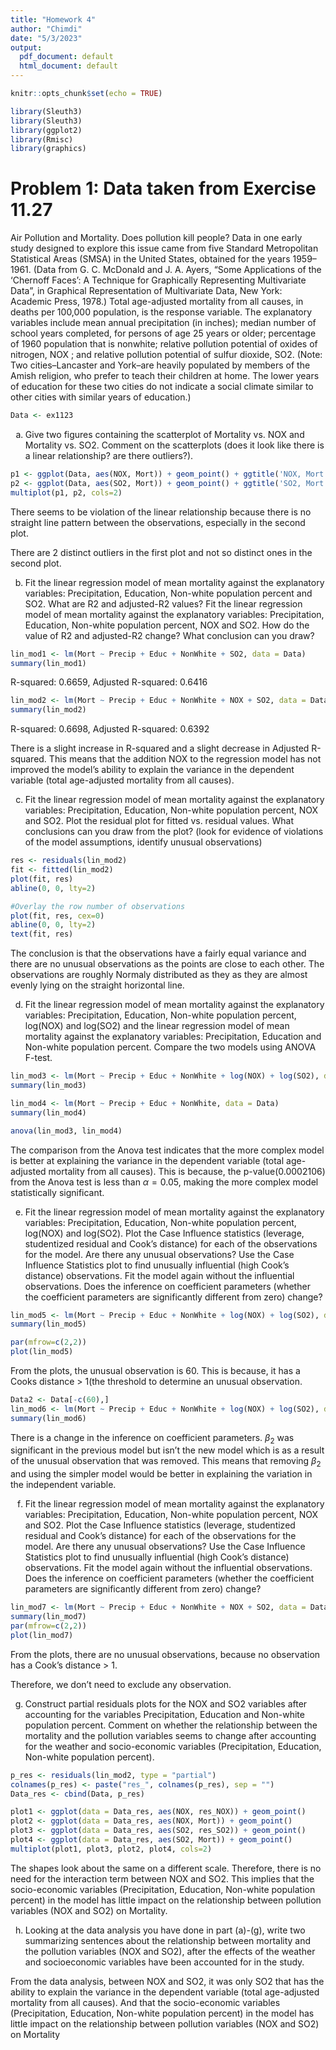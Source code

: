 ```yaml
---
title: "Homework 4"
author: "Chimdi"
date: "5/3/2023"
output:
  pdf_document: default
  html_document: default
---
```


```r
knitr::opts_chunk$set(echo = TRUE)
```

```r
library(Sleuth3)
library(Sleuth3)
library(ggplot2)
library(Rmisc)
library(graphics)
```


# Problem 1: Data taken from Exercise 11.27
Air Pollution and Mortality. Does pollution kill people? Data in one early study designed to explore this issue came from five Standard Metropolitan Statistical Areas (SMSA) in the United States, obtained for the years 1959–1961. (Data from G. C. McDonald and J. A. Ayers, “Some Applications of the ‘Chernoff Faces’: A Technique for Graphically Representing Multivariate Data”, in Graphical Representation of Multivariate Data, New York: Academic Press, 1978.) Total age-adjusted mortality from all causes, in deaths per 100,000 population, is the response variable. The explanatory variables include mean annual precipitation (in inches); median number of school years completed, for persons of age 25 years or older; percentage of 1960 population that is nonwhite; relative pollution potential of oxides of nitrogen, NOX ; and relative pollution potential of sulfur dioxide, SO2. (Note: Two cities–Lancaster and York–are heavily populated by members of the Amish religion, who prefer to teach their children at home. The lower years of education for these two cities do not indicate a social climate similar to other cities with similar years of education.)

```r
Data <- ex1123
```

(a) Give two figures containing the scatterplot of Mortality vs. NOX and Mortality vs. SO2. Comment on the scatterplots (does it look like there is a linear relationship? are there outliers?).

```r
p1 <- ggplot(Data, aes(NOX, Mort)) + geom_point() + ggtitle('NOX, Mort')
p2 <- ggplot(Data, aes(SO2, Mort)) + geom_point() + ggtitle('SO2, Mort')
multiplot(p1, p2, cols=2)
```
There seems to be violation of the linear relationship because there is no straight line pattern between the observations, especially in the second plot.

There are 2 distinct outliers in the first plot and not so distinct ones in the second plot.

b) Fit the linear regression model of mean mortality against the explanatory variables: Precipitation, Education, Non-white population percent and SO2. What are R2 and adjusted-R2 values?
Fit the linear regression model of mean mortality against the explanatory variables: Precipitation, Education, Non-white population percent, NOX and SO2. How do the value of R2 and adjusted-R2 change? What conclusion can you draw?

```r
lin_mod1 <- lm(Mort ~ Precip + Educ + NonWhite + SO2, data = Data)
summary(lin_mod1)
```
R-squared:  0.6659,	Adjusted R-squared:  0.6416

```r
lin_mod2 <- lm(Mort ~ Precip + Educ + NonWhite + NOX + SO2, data = Data)
summary(lin_mod2)
```
R-squared:  0.6698,	Adjusted R-squared:  0.6392 

There is a slight increase in R-squared and a slight decrease in Adjusted R-squared. This means that the addition NOX to the regression model has not improved the model's ability to explain the variance in the dependent variable (total age-adjusted mortality from all causes).

(c) Fit the linear regression model of mean mortality against the explanatory variables: Precipitation, Education, Non-white population percent, NOX and SO2. Plot the residual plot for fitted vs. residual values. What conclusions can you draw from the plot? (look for evidence of violations of the model assumptions, identify unusual observations)
```r
res <- residuals(lin_mod2)
fit <- fitted(lin_mod2)
plot(fit, res)
abline(0, 0, lty=2)

#Overlay the row number of observations
plot(fit, res, cex=0)
abline(0, 0, lty=2)
text(fit, res)
```
The conclusion is that the observations have a fairly equal variance and there are no unusual observations as the points are close to each other.
The observations are roughly Normaly distributed as they as they are almost evenly lying on the straight horizontal line.

(d) Fit the linear regression model of mean mortality against the explanatory variables: Precipitation, Education, Non-white population percent, log(NOX) and log(SO2) and the linear regression model of mean mortality against the explanatory variables: Precipitation, Education and Non-white population percent. Compare the two models using ANOVA F-test.

```r
lin_mod3 <- lm(Mort ~ Precip + Educ + NonWhite + log(NOX) + log(SO2), data = Data)
summary(lin_mod3)
```
```r
lin_mod4 <- lm(Mort ~ Precip + Educ + NonWhite, data = Data)
summary(lin_mod4)
```

```r
anova(lin_mod3, lin_mod4)
```

The comparison from the Anova test indicates that the more complex model is better at explaining the variance in the dependent variable (total age-adjusted mortality from all causes).
This is because, the p-value(0.0002106) from the Anova test is less than $\alpha = 0.05$, making the more complex model statistically significant.


(e) Fit the linear regression model of mean mortality against the explanatory variables: Precipitation, Education, Non-white population percent, log(NOX) and log(SO2). Plot the Case Influence statistics (leverage, studentized residual and Cook’s distance) for each of the observations for the model. Are there any unusual observations?
Use the Case Influence Statistics plot to find unusually influential (high Cook’s distance) observations. Fit the model again without the influential observations. Does the inference on coefficient parameters (whether the coefficient parameters are significantly different from zero) change?

```r
lin_mod5 <- lm(Mort ~ Precip + Educ + NonWhite + log(NOX) + log(SO2), data = Data)
summary(lin_mod5)
```

```r
par(mfrow=c(2,2))
plot(lin_mod5) 
```
From the plots, the unusual observation is 60. This is because, it has a Cooks distance > 1(the threshold to determine an unusual observation.

```r
Data2 <- Data[-c(60),]
lin_mod6 <- lm(Mort ~ Precip + Educ + NonWhite + log(NOX) + log(SO2), data = Data2)
summary(lin_mod6)
```

There is a change in the inference on coefficient parameters. $\beta_2$ was significant in the previous model but isn't the new model which is as a result of the unusual observation that was removed. This means that removing $\beta_2$ and using the simpler model would be better in explaining the variation in the independent variable.

(f) Fit the linear regression model of mean mortality against the explanatory variables: Precipitation, Education, Non-white population percent, NOX and SO2. Plot the Case Influence statistics (leverage, studentized residual and Cook’s distance) for each of the observations for the model. Are there any unusual observations?
Use the Case Influence Statistics plot to find unusually influential (high Cook’s distance) observations. Fit the model again without the influential observations. Does the inference on coefficient parameters (whether the coefficient parameters are significantly different from zero) change?
```r
lin_mod7 <- lm(Mort ~ Precip + Educ + NonWhite + NOX + SO2, data = Data)
summary(lin_mod7)
par(mfrow=c(2,2))
plot(lin_mod7)
```
From the plots, there are no unusual observations, because no observation has a Cook's distance > 1.

Therefore, we don't need to exclude any observation.

(g) Construct partial residuals plots for the NOX and SO2 variables after accounting for the variables Precipitation, Education and Non-white population percent. Comment on whether the relationship between the mortality and the pollution variables seems to change after accounting for the weather and socio-economic variables (Precipitation, Education, Non-white population percent).

```r
p_res <- residuals(lin_mod2, type = "partial") 
colnames(p_res) <- paste("res_", colnames(p_res), sep = "") 
Data_res <- cbind(Data, p_res)

plot1 <- ggplot(data = Data_res, aes(NOX, res_NOX)) + geom_point()
plot2 <- ggplot(data = Data_res, aes(NOX, Mort)) + geom_point()
plot3 <- ggplot(data = Data_res, aes(SO2, res_SO2)) + geom_point()
plot4 <- ggplot(data = Data_res, aes(SO2, Mort)) + geom_point()
multiplot(plot1, plot3, plot2, plot4, cols=2)
```
The shapes look about the same on a different scale. Therefore, there is no need for the interaction term between NOX and SO2.
This implies that the socio-economic variables (Precipitation, Education, Non-white population percent) in the model has little impact on the relationship between pollution variables (NOX and SO2) on Mortality.

(h) Looking at the data analysis you have done in part (a)-(g), write two summarizing sentences about the relationship between mortality and the pollution variables (NOX and SO2), after the effects of the weather and socioeconomic variables have been accounted for in the study.

From the data analysis, between NOX and SO2, it was only SO2 that has the ability to explain the variance in the dependent variable (total age-adjusted mortality from all causes). And that the socio-economic variables (Precipitation, Education, Non-white population percent) in the model has little impact on the relationship between pollution variables (NOX and SO2) on Mortality
